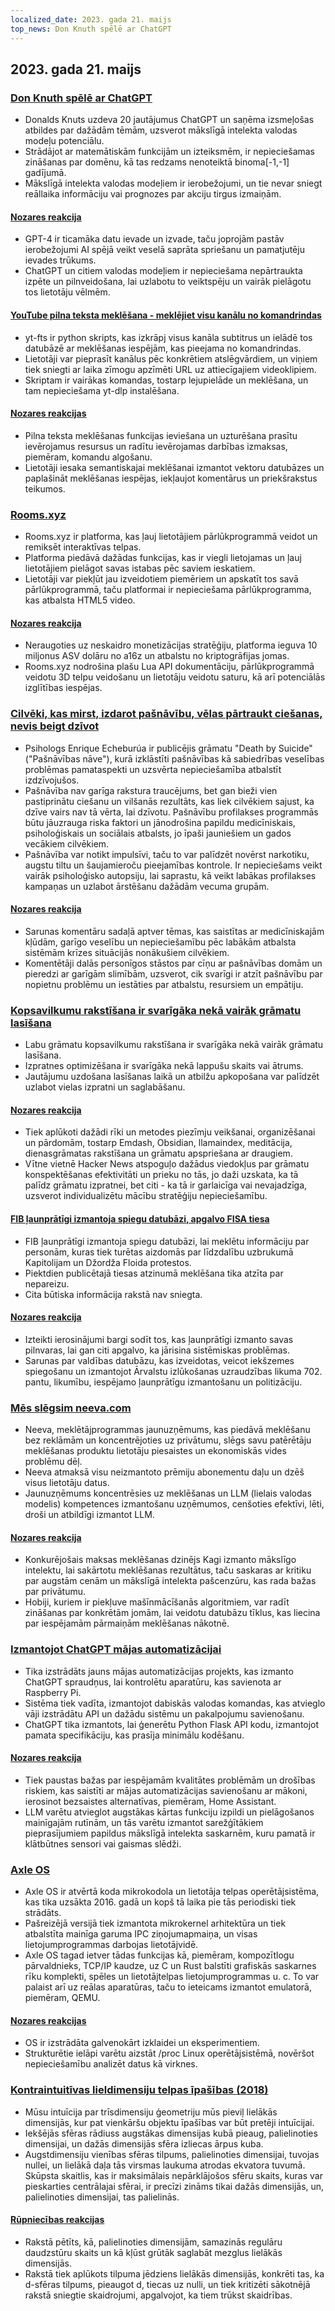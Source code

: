 ```yaml
---
localized_date: 2023. gada 21. maijs
top_news: Don Knuth spēlē ar ChatGPT
---
```


## 2023. gada 21. maijs

### [Don Knuth spēlē ar ChatGPT](https://cs.stanford.edu/~knuth/chatGPT20.txt)

- Donalds Knuts uzdeva 20 jautājumus ChatGPT un saņēma izsmeļošas atbildes par dažādām tēmām, uzsverot mākslīgā intelekta valodas modeļu potenciālu.
- Strādājot ar matemātiskām funkcijām un izteiksmēm, ir nepieciešamas zināšanas par domēnu, kā tas redzams nenoteiktā binoma[-1,-1] gadījumā.
- Mākslīgā intelekta valodas modeļiem ir ierobežojumi, un tie nevar sniegt reāllaika informāciju vai prognozes par akciju tirgus izmaiņām.

#### [Nozares reakcija](http://news.ycombinator.com/item?id=36012360)

- GPT-4 ir ticamāka datu ievade un izvade, taču joprojām pastāv ierobežojumi AI spējā veikt veselā saprāta spriešanu un pamatjutēju ievades trūkums.
- ChatGPT un citiem valodas modeļiem ir nepieciešama nepārtraukta izpēte un pilnveidošana, lai uzlabotu to veiktspēju un vairāk pielāgotu tos lietotāju vēlmēm.

#### [YouTube pilna teksta meklēšana - meklējiet visu kanālu no komandrindas](https://github.com/NotJoeMartinez/yt-fts)

- yt-fts ir python skripts, kas izkrāpj visus kanāla subtitrus un ielādē tos datubāzē ar meklēšanas iespējām, kas pieejama no komandrindas.
- Lietotāji var pieprasīt kanālus pēc konkrētiem atslēgvārdiem, un viņiem tiek sniegti ar laika zīmogu apzīmēti URL uz attiecīgajiem videoklipiem.
- Skriptam ir vairākas komandas, tostarp lejupielāde un meklēšana, un tam nepieciešama yt-dlp instalēšana.

#### [Nozares reakcijas](http://news.ycombinator.com/item?id=36009774)

- Pilna teksta meklēšanas funkcijas ieviešana un uzturēšana prasītu ievērojamus resursus un radītu ievērojamas darbības izmaksas, piemēram, komandu algošanu.
- Lietotāji iesaka semantiskajai meklēšanai izmantot vektoru datubāzes un paplašināt meklēšanas iespējas, iekļaujot komentārus un priekšrakstus teikumos.

### [Rooms.xyz](https://rooms.xyz/)

- Rooms.xyz ir platforma, kas ļauj lietotājiem pārlūkprogrammā veidot un remiksēt interaktīvas telpas.
- Platforma piedāvā dažādas funkcijas, kas ir viegli lietojamas un ļauj lietotājiem pielāgot savas istabas pēc saviem ieskatiem.
- Lietotāji var piekļūt jau izveidotiem piemēriem un apskatīt tos savā pārlūkprogrammā, taču platformai ir nepieciešama pārlūkprogramma, kas atbalsta HTML5 video.

#### [Nozares reakcija](http://news.ycombinator.com/item?id=36009430)

- Neraugoties uz neskaidro monetizācijas stratēģiju, platforma ieguva 10 miljonus ASV dolāru no a16z un atbalstu no kriptogrāfijas jomas.
- Rooms.xyz nodrošina plašu Lua API dokumentāciju, pārlūkprogrammā veidotu 3D telpu veidošanu un lietotāju veidotu saturu, kā arī potenciālās izglītības iespējas.

### [Cilvēki, kas mirst, izdarot pašnāvību, vēlas pārtraukt ciešanas, nevis beigt dzīvot](https://english.elpais.com/science-tech/2023-05-20/psychologist-enrique-echeburua-people-who-die-by-suicide-want-to-stop-suffering-not-to-stop-living.html)

- Psihologs Enrique Echeburúa ir publicējis grāmatu "Death by Suicide" ("Pašnāvības nāve"), kurā izklāstīti pašnāvības kā sabiedrības veselības problēmas pamataspekti un uzsvērta nepieciešamība atbalstīt izdzīvojušos.
- Pašnāvība nav garīga rakstura traucējums, bet gan bieži vien pastiprinātu ciešanu un vilšanās rezultāts, kas liek cilvēkiem sajust, ka dzīve vairs nav tā vērta, lai dzīvotu. Pašnāvību profilakses programmās būtu jāuzrauga riska faktori un jānodrošina papildu medicīniskais, psiholoģiskais un sociālais atbalsts, jo īpaši jauniešiem un gados vecākiem cilvēkiem.
- Pašnāvība var notikt impulsīvi, taču to var palīdzēt novērst narkotiku, augstu tiltu un šaujamieroču pieejamības kontrole. Ir nepieciešams veikt vairāk psiholoģisko autopsiju, lai saprastu, kā veikt labākas profilakses kampaņas un uzlabot ārstēšanu dažādām vecuma grupām.

#### [Nozares reakcija](http://news.ycombinator.com/item?id=36010975)

- Sarunas komentāru sadaļā aptver tēmas, kas saistītas ar medicīniskajām kļūdām, garīgo veselību un nepieciešamību pēc labākām atbalsta sistēmām krīzes situācijās nonākušiem cilvēkiem.
- Komentētāji dalās personīgos stāstos par cīņu ar pašnāvības domām un pieredzi ar garīgām slimībām, uzsverot, cik svarīgi ir atzīt pašnāvību par nopietnu problēmu un iestāties par atbalstu, resursiem un empātiju.

### [Kopsavilkumu rakstīšana ir svarīgāka nekā vairāk grāmatu lasīšana](https://www.andreasfragner.com/writing/writing-summaries)

- Labu grāmatu kopsavilkumu rakstīšana ir svarīgāka nekā vairāk grāmatu lasīšana.
- Izpratnes optimizēšana ir svarīgāka nekā lappušu skaits vai ātrums.
- Jautājumu uzdošana lasīšanas laikā un atbilžu apkopošana var palīdzēt uzlabot vielas izpratni un saglabāšanu.

#### [Nozares reakcija](http://news.ycombinator.com/item?id=36011599)

- Tiek aplūkoti dažādi rīki un metodes piezīmju veikšanai, organizēšanai un pārdomām, tostarp Emdash, Obsidian, llamaindex, meditācija, dienasgrāmatas rakstīšana un grāmatu apspriešana ar draugiem.
- Vītne vietnē Hacker News atspoguļo dažādus viedokļus par grāmatu konspektēšanas efektivitāti un prieku no tās, jo daži uzskata, ka tā palīdz grāmatu izpratnei, bet citi - ka tā ir garlaicīga vai nevajadzīga, uzsverot individualizētu mācību stratēģiju nepieciešamību.

#### [FIB ļaunprātīgi izmantoja spiegu datubāzi, apgalvo FISA tiesa](https://www.wsj.com/articles/fbi-improperly-searched-spy-database-for-information-on-americans-court-says-2f12bcd)

- FIB ļaunprātīgi izmantoja spiegu datubāzi, lai meklētu informāciju par personām, kuras tiek turētas aizdomās par līdzdalību uzbrukumā Kapitolijam un Džordža Floida protestos.
- Piektdien publicētajā tiesas atzinumā meklēšana tika atzīta par nepareizu.
- Cita būtiska informācija rakstā nav sniegta.

#### [Nozares reakcija](http://news.ycombinator.com/item?id=36011550)

- Izteikti ierosinājumi bargi sodīt tos, kas ļaunprātīgi izmanto savas pilnvaras, lai gan citi apgalvo, ka jārisina sistēmiskas problēmas.
- Sarunas par valdības datubāzu, kas izveidotas, veicot iekšzemes spiegošanu un izmantojot Ārvalstu izlūkošanas uzraudzības likuma 702. pantu, likumību, iespējamo ļaunprātīgu izmantošanu un politizāciju.

### [Mēs slēgsim neeva.com](https://neeva.com/blog/may-announcement)

- Neeva, meklētājprogrammas jaunuzņēmums, kas piedāvā meklēšanu bez reklāmām un koncentrējoties uz privātumu, slēgs savu patērētāju meklēšanas produktu lietotāju piesaistes un ekonomiskās vides problēmu dēļ.
- Neeva atmaksā visu neizmantoto prēmiju abonementu daļu un dzēš visus lietotāju datus.
- Jaunuzņēmums koncentrēsies uz meklēšanas un LLM (lielais valodas modelis) kompetences izmantošanu uzņēmumos, cenšoties efektīvi, lēti, droši un atbildīgi izmantot LLM.

#### [Nozares reakcija](http://news.ycombinator.com/item?id=36013783)

- Konkurējošais maksas meklēšanas dzinējs Kagi izmanto mākslīgo intelektu, lai sakārtotu meklēšanas rezultātus, taču saskaras ar kritiku par augstām cenām un mākslīgā intelekta pašcenzūru, kas rada bažas par privātumu.
- Hobiji, kuriem ir piekļuve mašīnmācīšanās algoritmiem, var radīt zināšanas par konkrētām jomām, lai veidotu datubāzu tīklus, kas liecina par iespējamām pārmaiņām meklēšanas nākotnē.

### [Izmantojot ChatGPT mājas automatizācijai](https://www.atomic14.com/2023/05/14/is-this-the-future-of-home-automation.html)

- Tika izstrādāts jauns mājas automatizācijas projekts, kas izmanto ChatGPT spraudņus, lai kontrolētu aparatūru, kas savienota ar Raspberry Pi.
- Sistēma tiek vadīta, izmantojot dabiskās valodas komandas, kas atvieglo vāji izstrādātu API un dažādu sistēmu un pakalpojumu savienošanu.
- ChatGPT tika izmantots, lai ģenerētu Python Flask API kodu, izmantojot pamata specifikāciju, kas prasīja minimālu kodēšanu.

#### [Nozares reakcija](http://news.ycombinator.com/item?id=36013571)

- Tiek paustas bažas par iespējamām kvalitātes problēmām un drošības riskiem, kas saistīti ar mājas automatizācijas savienošanu ar mākoni, ierosinot bezsaistes alternatīvas, piemēram, Home Assistant.
- LLM varētu atvieglot augstākas kārtas funkciju izpildi un pielāgošanos mainīgajām rutīnām, un tās varētu izmantot sarežģītākiem pieprasījumiem papildus mākslīgā intelekta saskarnēm, kuru pamatā ir klātbūtnes sensori vai gaismas slēdži.

### [Axle OS](https://axleos.com/)

- Axle OS ir atvērtā koda mikrokodola un lietotāja telpas operētājsistēma, kas tika uzsākta 2016. gadā un kopš tā laika pie tās periodiski tiek strādāts.
- Pašreizējā versijā tiek izmantota mikrokernel arhitektūra un tiek atbalstīta mainīga garuma IPC ziņojumapmaiņa, un visas lietojumprogrammas darbojas lietotājvidē.
- Axle OS tagad ietver tādas funkcijas kā, piemēram, kompozītlogu pārvaldnieks, TCP/IP kaudze, uz C un Rust balstīti grafiskās saskarnes rīku komplekti, spēles un lietotājtelpas lietojumprogrammas u. c. To var palaist arī uz reālas aparatūras, taču to ieteicams izmantot emulatorā, piemēram, QEMU.

#### [Nozares reakcijas](http://news.ycombinator.com/item?id=36008526)

- OS ir izstrādāta galvenokārt izklaidei un eksperimentiem.
- Strukturētie ielāpi varētu aizstāt /proc Linux operētājsistēmā, novēršot nepieciešamību analizēt datus kā virknes.

### [Kontraintuitīvas lieldimensiju telpas īpašības (2018)](https://marckhoury.github.io/blog/counterintuitive-properties-of-high-dimensional-space/)

- Mūsu intuīcija par trīsdimensiju ģeometriju mūs pieviļ lielākās dimensijās, kur pat vienkāršu objektu īpašības var būt pretēji intuīcijai.
- Iekšējās sfēras rādiuss augstākas dimensijas kubā pieaug, palielinoties dimensijai, un dažās dimensijās sfēra izliecas ārpus kuba.
- Augstdimensiju vienības sfēras tilpums, palielinoties dimensijai, tuvojas nullei, un lielākā daļa tās virsmas laukuma atrodas ekvatora tuvumā. Skūpsta skaitlis, kas ir maksimālais nepārklājošos sfēru skaits, kuras var pieskarties centrālajai sfērai, ir precīzi zināms tikai dažās dimensijās, un, palielinoties dimensijai, tas palielinās.

#### [Rūpniecības reakcijas](http://news.ycombinator.com/item?id=36009667)

- Rakstā pētīts, kā, palielinoties dimensijām, samazinās regulāru daudzstūru skaits un kā kļūst grūtāk saglabāt mezglus lielākās dimensijās.
- Rakstā tiek aplūkots tilpuma jēdziens lielākās dimensijās, konkrēti tas, ka d-sfēras tilpums, pieaugot d, tiecas uz nulli, un tiek kritizēti sākotnējā rakstā sniegtie skaidrojumi, apgalvojot, ka tiem trūkst skaidrības.

</Steps>
